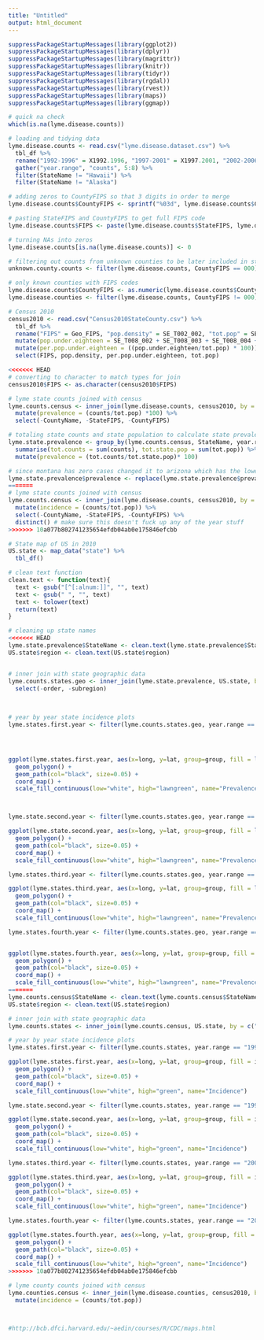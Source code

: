 ```yaml
---
title: "Untitled"
output: html_document
---
```




```r
suppressPackageStartupMessages(library(ggplot2))
suppressPackageStartupMessages(library(dplyr))
suppressPackageStartupMessages(library(magrittr))
suppressPackageStartupMessages(library(knitr))
suppressPackageStartupMessages(library(tidyr))
suppressPackageStartupMessages(library(rgdal))
suppressPackageStartupMessages(library(rvest))
suppressPackageStartupMessages(library(maps))
suppressPackageStartupMessages(library(ggmap))
```


```r
# quick na check
which(is.na(lyme.disease.counts))

# loading and tidying data 
lyme.disease.counts <- read.csv("lyme.disease.dataset.csv") %>%
  tbl_df %>%
  rename("1992-1996" = X1992.1996, "1997-2001" = X1997.2001, "2002-2006" = X2002.2006, "2007-2011" =  X2007.2011, CountyFIPS = CountyCode, StateFIPS = StateCode) %>%
  gather("year.range", "counts", 5:8) %>%
  filter(StateName != "Hawaii") %>%
  filter(StateName != "Alaska")

# adding zeros to CountyFIPS so that 3 digits in order to merge 
lyme.disease.counts$CountyFIPS <- sprintf("%03d", lyme.disease.counts$CountyFIPS)

# pasting StateFIPS and CountyFIPS to get full FIPS code 
lyme.disease.counts$FIPS <- paste(lyme.disease.counts$StateFIPS, lyme.disease.counts$CountyFIPS, sep = "")

# turning NAs into zeros
lyme.disease.counts[is.na(lyme.disease.counts)] <- 0

# filtering out counts from unknown counties to be later included in state map
unknown.county.counts <- filter(lyme.disease.counts, CountyFIPS == 000)

# only known counties with FIPS codes
lyme.disease.counts$CountyFIPS <- as.numeric(lyme.disease.counts$CountyFIPS)
lyme.disease.counties <- filter(lyme.disease.counts, CountyFIPS != 000)

# Census 2010 
census2010 <- read.csv("Census2010StateCounty.csv") %>%
  tbl_df %>%
  rename("FIPS" = Geo_FIPS, "pop.density" = SE_T002_002, "tot.pop" = SE_T001_001) %>%
  mutate(pop.under.eighteen = SE_T008_002 + SE_T008_003 + SE_T008_004 + SE_T008_005) %>%
  mutate(per.pop.under.eighteen = ((pop.under.eighteen/tot.pop) * 100)) %>%
  select(FIPS, pop.density, per.pop.under.eighteen, tot.pop)

<<<<<<< HEAD
# converting to character to match types for join
census2010$FIPS <- as.character(census2010$FIPS)

# lyme state counts joined with census
lyme.counts.census <- inner_join(lyme.disease.counts, census2010, by = "FIPS") %>%
  mutate(prevalence = (counts/tot.pop) *100) %>%
  select(-CountyName, -StateFIPS, -CountyFIPS)

# totaling state counts and state population to calculate state prevalence 
lyme.state.prevalence <- group_by(lyme.counts.census, StateName, year.range) %>%
  summarise(tot.counts = sum(counts), tot.state.pop = sum(tot.pop)) %>%
  mutate(prevalence = (tot.counts/tot.state.pop)* 100)

# since montana has zero cases changed it to arizona which has the lowest prevalence of (1.564451e-05)
lyme.state.prevalence$prevalence <- replace(lyme.state.prevalence$prevalence, lyme.state.prevalence$prevalence == 0.000000e+00, 1.564451e-05)
=======
# lyme state counts joined with census
lyme.counts.census <- inner_join(lyme.disease.counts, census2010, by = "FIPS") %>%
  mutate(incidence = (counts/tot.pop)) %>%
  select(-CountyName, -StateFIPS, -CountyFIPS) %>%
  distinct() # make sure this doesn't fuck up any of the year stuff
>>>>>>> 10a077b802741235654efdb04ab0e175846efcbb

# State map of US in 2010 
US.state <- map_data("state") %>% 
  tbl_df()

# clean text function
clean.text <- function(text){
  text <- gsub("[^[:alnum:]]", "", text)
  text <- gsub(" ", "", text)
  text <- tolower(text)
  return(text)
}

# cleaning up state names
<<<<<<< HEAD
lyme.state.prevalence$StateName <- clean.text(lyme.state.prevalence$StateName)
US.state$region <- clean.text(US.state$region)


# inner join with state geographic data
lyme.counts.states.geo <- inner_join(lyme.state.prevalence, US.state, by = c("StateName" = "region")) %>%
  select(-order, -subregion) 
  
  

# year by year state incidence plots
lyme.states.first.year <- filter(lyme.counts.states.geo, year.range == "1992-1996")




ggplot(lyme.states.first.year, aes(x=long, y=lat, group=group, fill = log10(prevalence))) +
  geom_polygon() +
  geom_path(col="black", size=0.05) +
  coord_map() +
  scale_fill_continuous(low="white", high="lawngreen", name="Prevalence")



lyme.state.second.year <- filter(lyme.counts.states.geo, year.range == "1997-2001")

ggplot(lyme.state.second.year, aes(x=long, y=lat, group=group, fill = log10(prevalence))) +
  geom_polygon() +
  geom_path(col="black", size=0.05) +
  coord_map() +
  scale_fill_continuous(low="white", high="lawngreen", name="Prevalence")

lyme.states.third.year <- filter(lyme.counts.states.geo, year.range == "2002-2006")

ggplot(lyme.states.third.year, aes(x=long, y=lat, group=group, fill = log10(prevalence))) +
  geom_polygon() +
  geom_path(col="black", size=0.05) +
  coord_map() +
  scale_fill_continuous(low="white", high="lawngreen", name="Prevalence")

lyme.states.fourth.year <- filter(lyme.counts.states.geo, year.range == "2007-2011") 


ggplot(lyme.states.fourth.year, aes(x=long, y=lat, group=group, fill = log10(prevalence))) +
  geom_polygon() +
  geom_path(col="black", size=0.05) +
  coord_map() +
  scale_fill_continuous(low="white", high="lawngreen", name="Prevalence")
=======
lyme.counts.census$StateName <- clean.text(lyme.counts.census$StateName)
US.state$region <- clean.text(US.state$region)

# inner join with state geographic data
lyme.counts.states <- inner_join(lyme.counts.census, US.state, by = c("StateName" = "region"))

# year by year state incidence plots
lyme.states.first.year <- filter(lyme.counts.states, year.range == "1992-1996")

ggplot(lyme.states.first.year, aes(x=long, y=lat, group=group, fill = incidence)) +
  geom_polygon() +
  geom_path(col="black", size=0.05) +
  coord_map() +
  scale_fill_continuous(low="white", high="green", name="Incidence")

lyme.state.second.year <- filter(lyme.counts.states, year.range == "1997-2001")

ggplot(lyme.state.second.year, aes(x=long, y=lat, group=group, fill = incidence)) +
  geom_polygon() +
  geom_path(col="black", size=0.05) +
  coord_map() +
  scale_fill_continuous(low="white", high="green", name="Incidence")

lyme.states.third.year <- filter(lyme.counts.states, year.range == "2002-2006")

ggplot(lyme.states.third.year, aes(x=long, y=lat, group=group, fill = incidence)) +
  geom_polygon() +
  geom_path(col="black", size=0.05) +
  coord_map() +
  scale_fill_continuous(low="white", high="green", name="Incidence")

lyme.states.fourth.year <- filter(lyme.counts.states, year.range == "2007-2011") 

ggplot(lyme.states.fourth.year, aes(x=long, y=lat, group=group, fill = incidence)) +
  geom_polygon() +
  geom_path(col="black", size=0.05) +
  coord_map() +
  scale_fill_continuous(low="white", high="green", name="Incidence")
>>>>>>> 10a077b802741235654efdb04ab0e175846efcbb

# lyme county counts joined with census
lyme.counties.census <- inner_join(lyme.disease.counties, census2010, by = "FIPS") %>%
  mutate(incidence = (counts/tot.pop))



#http://bcb.dfci.harvard.edu/~aedin/courses/R/CDC/maps.html





```


